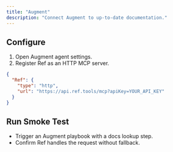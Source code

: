 ```yaml
---
title: "Augment"
description: "Connect Augment to up-to-date documentation."
---
```


## Configure

1. Open Augment agent settings.
2. Register Ref as an HTTP MCP server.

```json
{
  "Ref": {
    "type": "http",
    "url": "https://api.ref.tools/mcp?apiKey=YOUR_API_KEY"
  }
}
```

## Run Smoke Test

- Trigger an Augment playbook with a docs lookup step.
- Confirm Ref handles the request without fallback.

